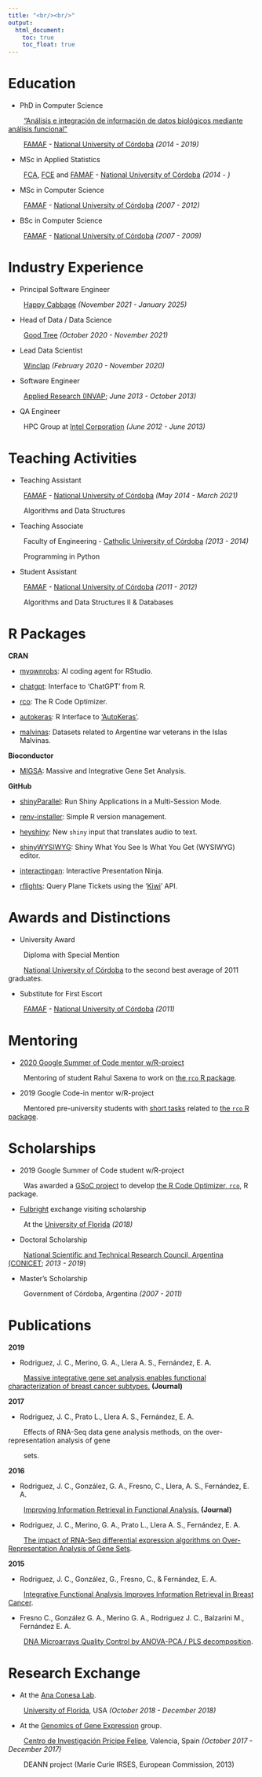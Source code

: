 ```yaml
---
title: "<br/><br/>"
output:
  html_document: 
    toc: true
    toc_float: true
---
```


# Education

* PhD in Computer Science

&nbsp;&nbsp;&nbsp;&nbsp;&nbsp;&nbsp;&nbsp; 
["Análisis e integración de información de datos biológicos mediante análisis funcional"](https://jcrodriguez1989.github.io/tesis_doctoral/)

<!-- Research topic: "Statistical/computational methodologies for functional  -->
<!-- analysis at the level of gene isomorphisms". -->

&nbsp;&nbsp;&nbsp;&nbsp;&nbsp;&nbsp;&nbsp; 
[FAMAF](https://www.famaf.unc.edu.ar/) - [National University of Córdoba](https://www.unc.edu.ar/english/) *(2014 - 2019)*

* MSc in Applied Statistics

&nbsp;&nbsp;&nbsp;&nbsp;&nbsp;&nbsp;&nbsp; 
[FCA](https://www.agro.unc.edu.ar/), [FCE](https://www.eco.unc.edu.ar/) and [FAMAF](https://www.famaf.unc.edu.ar/) - [National University of Córdoba](https://www.unc.edu.ar/english/) *(2014 - )*

* MSc in Computer Science

&nbsp;&nbsp;&nbsp;&nbsp;&nbsp;&nbsp;&nbsp; 
[FAMAF](https://www.famaf.unc.edu.ar/) - [National University of Córdoba](https://www.unc.edu.ar/english/) *(2007 - 2012)*

* BSc in Computer Science

&nbsp;&nbsp;&nbsp;&nbsp;&nbsp;&nbsp;&nbsp; 
[FAMAF](https://www.famaf.unc.edu.ar/) - [National University of Córdoba](https://www.unc.edu.ar/english/) *(2007 - 2009)*


# Industry Experience

* Principal Software Engineer

&nbsp;&nbsp;&nbsp;&nbsp;&nbsp;&nbsp;&nbsp; 
[Happy Cabbage](https://www.happycabbage.io/) *_(November 2021 - January 2025)_*

* Head of Data / Data Science

&nbsp;&nbsp;&nbsp;&nbsp;&nbsp;&nbsp;&nbsp; 
[Good Tree](https://www.getgoodtree.com/) *_(October 2020 - November 2021)_*

* Lead Data Scientist

&nbsp;&nbsp;&nbsp;&nbsp;&nbsp;&nbsp;&nbsp; 
[Winclap](https://www.winclap.com/) *(February 2020 - November 2020)*

* Software Engineer

&nbsp;&nbsp;&nbsp;&nbsp;&nbsp;&nbsp;&nbsp; 
[Applied Research (INVAP](https://www.invap.com.ar/en/); *June 2013 - October 2013)*

* QA Engineer

&nbsp;&nbsp;&nbsp;&nbsp;&nbsp;&nbsp;&nbsp; 
HPC Group at [Intel Corporation](https://www.intel.com) *(June 2012 - June 2013)*


# Teaching Activities

* Teaching Assistant

&nbsp;&nbsp;&nbsp;&nbsp;&nbsp;&nbsp;&nbsp; 
[FAMAF](https://www.famaf.unc.edu.ar/) - [National University of Córdoba](https://www.unc.edu.ar/english/) *(May 2014 - March 2021)*

&nbsp;&nbsp;&nbsp;&nbsp;&nbsp;&nbsp;&nbsp; 
Algorithms and Data Structures

<!-- **Postgraduate course** -->

<!-- [IBYME - CONICET](https://www.ibyme.org.ar/) *(December 2015)* -->

<!-- "Chromatin and gene regulation: from the gen to the genome" -->

* Teaching Associate

&nbsp;&nbsp;&nbsp;&nbsp;&nbsp;&nbsp;&nbsp; 
Faculty of Engineering - [Catholic University of Córdoba](https://ucc.edu.ar/) *(2013 - 2014)*

&nbsp;&nbsp;&nbsp;&nbsp;&nbsp;&nbsp;&nbsp; 
Programming in Python

* Student Assistant

&nbsp;&nbsp;&nbsp;&nbsp;&nbsp;&nbsp;&nbsp; 
[FAMAF](https://www.famaf.unc.edu.ar/) - [National University of Córdoba](https://www.unc.edu.ar/english/) *(2011 - 2012)*

&nbsp;&nbsp;&nbsp;&nbsp;&nbsp;&nbsp;&nbsp; 
Algorithms and Data Structures II & Databases


# R Packages

**CRAN**

* [myownrobs](https://cran.r-project.org/package=myownrobs): AI coding agent for RStudio.

* [chatgpt](https://cran.r-project.org/package=chatgpt): Interface to 'ChatGPT' from R.

* [rco](https://cran.r-project.org/package=rco): The R Code Optimizer.

* [autokeras](https://cran.r-project.org/package=autokeras): R Interface to ['AutoKeras'](https://autokeras.com/).

* [malvinas](https://cran.r-project.org/package=malvinas): Datasets related to Argentine war veterans in the Islas Malvinas.

**Bioconductor**

* [MIGSA](https://bioconductor.org/packages/MIGSA/): Massive and Integrative Gene Set Analysis.

**GitHub**

* [shinyParallel](https://github.com/jcrodriguez1989/shinyParallel): Run Shiny Applications in a Multi-Session Mode.

* [renv-installer](https://github.com/jcrodriguez1989/renv-installer): Simple R version management.

* [heyshiny](https://github.com/jcrodriguez1989/heyshiny): New `shiny` input that translates audio to text.

* [shinyWYSIWYG](https://github.com/jcrodriguez1989/shinyWYSIWYG): Shiny What You See Is What You Get (WYSIWYG) editor.

* [interactingan](https://github.com/jcrodriguez1989/interactingan): Interactive Presentation Ninja.

* [rflights](https://github.com/jcrodriguez1989/rflights): Query Plane Tickets using the '[Kiwi](https://www.kiwi.com)' API.

# Awards and Distinctions

* University Award

&nbsp;&nbsp;&nbsp;&nbsp;&nbsp;&nbsp;&nbsp; 
Diploma with Special Mention

&nbsp;&nbsp;&nbsp;&nbsp;&nbsp;&nbsp;&nbsp; 
[National University of Córdoba](https://www.unc.edu.ar/english/) to the second best average of 
2011 graduates.

* Substitute for First Escort

&nbsp;&nbsp;&nbsp;&nbsp;&nbsp;&nbsp;&nbsp; 
[FAMAF](https://www.famaf.unc.edu.ar/) - [National University of Córdoba](https://www.unc.edu.ar/english/) *(2011)*

# Mentoring

* [2020 Google Summer of Code mentor w/R-project](https://summerofcode.withgoogle.com/projects/#6187591176552448/)

&nbsp;&nbsp;&nbsp;&nbsp;&nbsp;&nbsp;&nbsp; 
Mentoring of student Rahul Saxena to work on [the `rco` R package](https://jcrodriguez1989.github.io/rco/).

* 2019 Google Code-in mentor w/R-project

&nbsp;&nbsp;&nbsp;&nbsp;&nbsp;&nbsp;&nbsp; 
Mentored pre-university students with [short tasks](https://codein.withgoogle.com/archive/2019/organization/5963835628847104/task/) related to [the `rco` R package](https://jcrodriguez1989.github.io/rco/).

# Scholarships

* 2019 Google Summer of Code student w/R-project

&nbsp;&nbsp;&nbsp;&nbsp;&nbsp;&nbsp;&nbsp; 
Was awarded a [GSoC project](https://summerofcode.withgoogle.com/archive/2019/projects/6300906386096128/) to develop [the R Code Optimizer, `rco`](https://jcrodriguez1989.github.io/rco/), R package.

* [Fulbright](https://www.cies.org/) exchange visiting scholarship

&nbsp;&nbsp;&nbsp;&nbsp;&nbsp;&nbsp;&nbsp; 
At the [University of Florida](https://www.ufl.edu/) *(2018)*

* Doctoral Scholarship

<!-- Research topic: "Information analysis and integration methodologies for genomic  -->
<!-- data from mass sequencing technologies." -->

&nbsp;&nbsp;&nbsp;&nbsp;&nbsp;&nbsp;&nbsp; 
[National Scientific and Technical Research Council, Argentina (CONICET](https://www.conicet.gov.ar/?lan=en); *2013 - 2019*)

* Master's Scholarship

&nbsp;&nbsp;&nbsp;&nbsp;&nbsp;&nbsp;&nbsp; 
Government of Córdoba, Argentina *(2007 - 2011)*


# Publications

**2019**

* Rodriguez, J. C., Merino, G. A., Llera A. S., Fernández, E. A.

&nbsp;&nbsp;&nbsp;&nbsp;&nbsp;&nbsp;&nbsp; 
[Massive integrative gene set analysis enables functional characterization of breast cancer subtypes.](https://doi.org/10.1016/j.jbi.2019.103157) **(Journal)**

**2017**

* Rodriguez, J. C., Prato L., Llera A. S., Fernández, E. A.

&nbsp;&nbsp;&nbsp;&nbsp;&nbsp;&nbsp;&nbsp; 
Effects of RNA-Seq data gene analysis methods, on the 
over-representation analysis of gene 

&nbsp;&nbsp;&nbsp;&nbsp;&nbsp;&nbsp;&nbsp; 
sets.

<!-- At the Argentine Congress of Bioengineering. Córdoba. -->

**2016**

* Rodriguez, J. C., González, G. A., Fresno, C., Llera, A. S., Fernández, E. A.

&nbsp;&nbsp;&nbsp;&nbsp;&nbsp;&nbsp;&nbsp; 
[Improving Information Retrieval in Functional Analysis.](https://doi.org/10.1016/j.compbiomed.2016.09.017) **(Journal)**

<!-- &nbsp;&nbsp;&nbsp;&nbsp;&nbsp;&nbsp;&nbsp; Computers in Biology and Medicine. Amsterdam; Year: 2016 vol. 79 p. 10 - 20 *(Journal)*. -->

* Rodriguez, J. C., Merino, G. A., Prato L., Llera A. S., Fernández, E. A.

&nbsp;&nbsp;&nbsp;&nbsp;&nbsp;&nbsp;&nbsp; 
[The impact of RNA-Seq differential expression algorithms on Over-Representation Analysis of Gene Sets](https://www.researchgate.net/publication/311946206_The_impact_of_RNA-Seq_differential_expression_algorithms_on_Over_-Representation_Analysis_of_Gene_Sets).

<!-- In International Society for Computational Biology Latin America Bioinformatics  -->
<!-- Conference. Buenos Aires. -->

**2015**

* Rodriguez, J. C., González, G., Fresno, C., & Fernández, E. A.

&nbsp;&nbsp;&nbsp;&nbsp;&nbsp;&nbsp;&nbsp; 
[Integrative Functional Analysis Improves Information Retrieval in Breast Cancer](https://doi.org/10.1007/978-3-319-25751-8_6).

<!-- In Iberoamerican Congress on Pattern Recognition (pp. 43-50). Springer International -->
<!-- Publishing. -->

* Fresno C., González G. A., Merino G. A., Rodriguez J. C., Balzarini M., Fernández E. A.

&nbsp;&nbsp;&nbsp;&nbsp;&nbsp;&nbsp;&nbsp; 
[DNA Microarrays Quality Control by ANOVA-PCA / PLS decomposition](https://fcf.unse.edu.ar/eventos/gab2014/contenido/pdf/DE01.pdf).

<!-- In XIX Scientific Meeting of the Biometry Argentine Group. -->


# Research Exchange

* At the [Ana Conesa Lab](https://conesalab.org/).

&nbsp;&nbsp;&nbsp;&nbsp;&nbsp;&nbsp;&nbsp; 
[University of Florida](https://www.ufl.edu/), USA *(October 2018 - December 2018)*

* At the [Genomics of Gene Expression](https://conesalab.org/) group.

<!-- Developing a European American NGS analysis Network. -->

&nbsp;&nbsp;&nbsp;&nbsp;&nbsp;&nbsp;&nbsp; 
[Centro de Investigación Prícipe Felipe](https://www.cipf.es/), Valencia, Spain *(October 2017 - December 2017)*

&nbsp;&nbsp;&nbsp;&nbsp;&nbsp;&nbsp;&nbsp; 
DEANN project (Marie Curie IRSES, European Commission, 2013)

<!-- Languages: -->

<!-- Spanish: Native. -->
<!-- English: Advanced. -->
